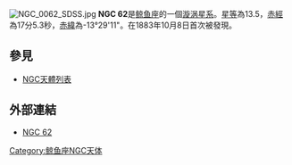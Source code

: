 [[File:NGC_0062_SDSS.jpg|thumb]]
'''NGC 62'''是[[鲸鱼座|鲸鱼座]]的一個[[漩涡星系|漩涡星系]]。[[星等|星等]]為13.5，[[赤經|赤經]]為17分5.3秒，[[赤緯|赤緯]]為-13°29'11"。在1883年10月8日首次被發現。

== 參見 ==
* [[NGC天體列表|NGC天體列表]]


== 外部連結 ==
* [https://web.archive.org/web/20051119104228/http://www.seds.org/~spider/ngc/ngc_fr.cgi?62 NGC 62]

{{Catalogs|NGC=62}}
[[Category:鲸鱼座NGC天体|Category:鲸鱼座NGC天体]]

{{Galaxy-stub}}